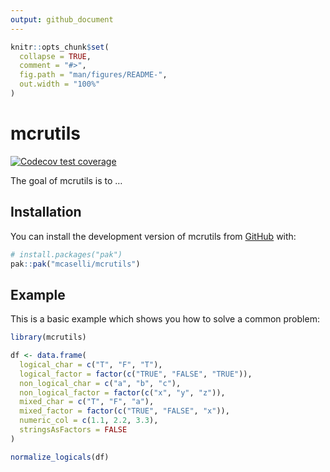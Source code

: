 ```yaml
---
output: github_document
---
```


<!-- README.md is generated from README.Rmd. Please edit that file -->

```r
knitr::opts_chunk$set(
  collapse = TRUE,
  comment = "#>",
  fig.path = "man/figures/README-",
  out.width = "100%"
)
```

# mcrutils

<!-- badges: start -->
[![Codecov test coverage](https://codecov.io/gh/mcaselli/mcrutils/graph/badge.svg)](https://app.codecov.io/gh/mcaselli/mcrutils)
<!-- badges: end -->

The goal of mcrutils is to ...

## Installation

You can install the development version of mcrutils from [GitHub](https://github.com/) with:

``` r
# install.packages("pak")
pak::pak("mcaselli/mcrutils")
```

## Example

This is a basic example which shows you how to solve a common problem:

```r
library(mcrutils)

df <- data.frame(
  logical_char = c("T", "F", "T"),
  logical_factor = factor(c("TRUE", "FALSE", "TRUE")),
  non_logical_char = c("a", "b", "c"),
  non_logical_factor = factor(c("x", "y", "z")),
  mixed_char = c("T", "F", "a"),
  mixed_factor = factor(c("TRUE", "FALSE", "x")),
  numeric_col = c(1.1, 2.2, 3.3),
  stringsAsFactors = FALSE
)

normalize_logicals(df)
```



